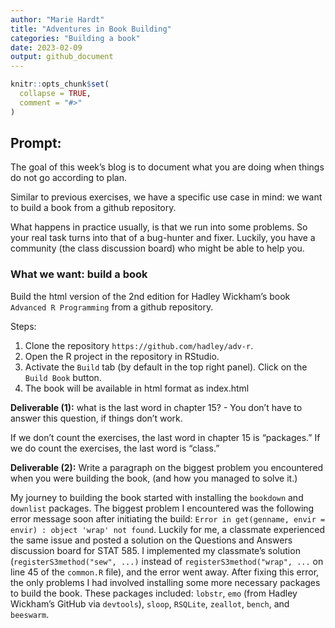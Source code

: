 ```yaml
---
author: "Marie Hardt"
title: "Adventures in Book Building"
categories: "Building a book"
date: 2023-02-09
output: github_document
---
```


<!-- README.md is generated from README.Rmd. Please edit that file -->

```r
knitr::opts_chunk$set(
  collapse = TRUE,
  comment = "#>"
)
```

## Prompt:


The goal of this  week's blog is to document what you are doing when things do not go according to plan. 

Similar to previous exercises, we have a specific use case in mind: we want to build a book from a github repository. 

What happens in practice usually, is that we run into some problems. 
So your real task turns into that of a bug-hunter and fixer. Luckily, you have a community (the class discussion board) who might be able to help you. 



### What we want: build a book

Build the html version of the 2nd edition for Hadley Wickham's book `Advanced R Programming` from a github repository.

Steps:

1. Clone the repository `https://github.com/hadley/adv-r`.
2. Open the R project in the repository in RStudio.
3. Activate the `Build` tab (by default in the top right panel). Click on the `Build Book` button.
4. The book will be available in html format as index.html

**Deliverable (1):** what is the last word in chapter 15? - You don't have to answer this question, if things don't work. 

If we don't count the exercises, the last word in chapter 15 is "packages." If we do count the exercises, the last word is "class."

**Deliverable (2):** Write a paragraph on the biggest problem you encountered when you were building the book, (and how you managed to solve it.)

My journey to building the book started with installing the `bookdown` and `downlist` packages. The biggest problem I encountered was the following error message soon after initiating the build: `Error in get(genname, envir = envir) : object 'wrap' not found`. Luckily for me, a classmate experienced the same issue and posted a solution on the Questions and Answers discussion board for STAT 585. I implemented my classmate's solution (`registerS3method("sew", ...)` instead of `registerS3method("wrap", ...` on line 45 of the `common.R` file), and the error went away. After fixing this error, the only problems I had involved installing some more necessary packages to build the book. These packages included: `lobstr`, `emo` (from Hadley Wickham's GitHub via `devtools`), `sloop`, `RSQLite`, `zeallot`, `bench`, and `beeswarm`. 




